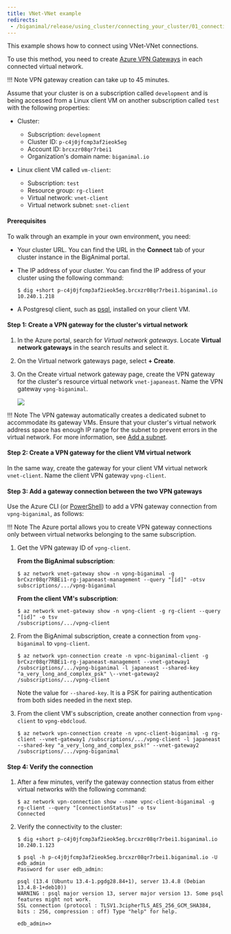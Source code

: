 ```yaml
---
title: VNet-VNet example
redirects:
 - /biganimal/release/using_cluster/connecting_your_cluster/01_connecting_from_azure/03_vnet_vnet/
---
```


This example shows how to connect using VNet-VNet connections. 

To use this method, you need to create [Azure VPN Gateways](https://docs.microsoft.com/en-us/azure/vpn-gateway/vpn-gateway-about-vpngateways) in each connected virtual network.  

!!! Note
    VPN gateway creation can take up to 45 minutes. 

Assume that your cluster is on a subscription called `development` and is being accessed from a Linux client VM on another subscription called `test` with the following properties:

-   Cluster:
    -   Subscription: `development`
    -   Cluster ID: `p-c4j0jfcmp3af2ieok5eg` 
    -   Account ID: `brcxzr08qr7rbei1` 
    -   Organization's domain name: `biganimal.io` 


-   Linux client VM called `vm-client`:
    -   Subscription: `test`
    -   Resource group: `rg-client`
    -   Virtual network: `vnet-client`
    -   Virtual network subnet: `snet-client`

#### Prerequisites

To walk through an example in your own environment, you need:

-   Your cluster URL. You can find the URL in the **Connect** tab of your cluster instance in the BigAnimal portal.
-   The IP address of your cluster. You can find the IP address of your cluster using the following command:

    ```shell
    $ dig +short p-c4j0jfcmp3af2ieok5eg.brcxzr08qr7rbei1.biganimal.io 
    10.240.1.218
    ```
-   A Postgresql client, such as [psql](https://www.postgresql.org/download/), installed on your client VM.

#### Step 1: Create a VPN gateway for the cluster's virtual network

1.  In the Azure portal, search for *Virtual network gateways*. Locate **Virtual network gateways** in the search results and select it.

2.  On the Virtual network gateways page, select **+ Create**.

3.  On the Create virtual network gateway page, create the VPN gateway for the cluster's resource virtual network `vnet-japaneast`. Name the VPN gateway `vpng-biganimal`.

    ![](../images/image8.png)

!!! Note
    The VPN gateway automatically creates a dedicated subnet to accommodate its gateway VMs. Ensure that your cluster's virtual network address space has enough IP range for the subnet to prevent errors in the virtual network. For more information, see [Add a subnet](https://docs.microsoft.com/en-us/azure/virtual-network/virtual-network-manage-subnet#add-a-subnet).

#### Step 2: Create a VPN gateway for the client VM virtual network

In the same way, create the gateway for your client VM virtual network `vnet-client`. Name the client VPN gateway `vpng-client`.

#### Step 3: Add a gateway connection between the two VPN gateways

Use the Azure CLI (or [PowerShell](https://docs.microsoft.com/en-us/azure/vpn-gateway/vpn-gateway-vnet-vnet-rm-ps)) to add a VPN gateway connection from `vpng-biganimal`, as follows:

!!! Note
    The Azure portal allows you to create VPN gateway connections only between virtual networks belonging to the same subscription.

1.  Get the VPN gateway ID of `vpng-client`.

    **From the BigAnimal subscription**:

    ```shell
    $ az network vnet-gateway show -n vpng-biganimal -g brCxzr08qr7RBEi1-rg-japaneast-management --query "[id]" -otsv
    subscriptions/.../vpng-biganimal
    ```

    **From the client VM's subscription**:

    ```shell
    $ az network vnet-gateway show -n vpng-client -g rg-client --query "[id]" -o tsv
    /subscriptions/.../vpng-client
    ```

2.  From the BigAnimal subscription, create a connection from `vpng-biganimal` to `vpng-client`.

    ```shell
    $ az network vpn-connection create -n vpnc-biganimal-client -g brCxzr08qr7RBEi1-rg-japaneast-management --vnet-gateway1 /subscriptions/.../vpng-biganimal -l japaneast --shared-key "a_very_long_and_complex_psk" \--vnet-gateway2 /subscriptions/.../vpng-client

    ```

    Note the value for `--shared-key`. It is a PSK for pairing authentication from both sides needed in the next step.

3.  From the client VM's subscription, create another connection from `vpng-client` to `vpng-ebdcloud`.

    ```shell
    $ az network vpn-connection create -n vpnc-client-biganimal -g rg-client --vnet-gateway1 /subscriptions/.../vpng-client -l japaneast --shared-key "a_very_long_and_complex_psk!" --vnet-gateway2 /subscriptions/.../vpng-biganimal
    ```

#### Step 4: Verify the connection

1.  After a few minutes, verify the gateway connection status from either virtual networks with the following command:

    ```shell
    $ az network vpn-connection show --name vpnc-client-biganimal -g rg-client --query "[connectionStatus]" -o tsv
    Connected
    ```

2.  Verify the connectivity to the cluster:

    ```shell
    $ dig +short p-c4j0jfcmp3af2ieok5eg.brcxzr08qr7rbei1.biganimal.io 
    10.240.1.123 
          
    $ psql -h p-c4j0jfcmp3af2ieok5eg.brcxzr08qr7rbei1.biganimal.io -U edb_admin      
    Password for user edb_admin: 

    psql (13.4 (Ubuntu 13.4-1.pgdg28.84+1), server 13.4.8 (Debian 13.4.8-1+deb10)) 
    WARNING : psql major version 13, server major version 13. Some psql features might not work. 
    SSL connection (protocol : TLSV1.3cipherTLS_AES_256_GCM_SHA384, bits : 256, compression : off) Type "help" for help. 

    edb_admin=>

    ```
